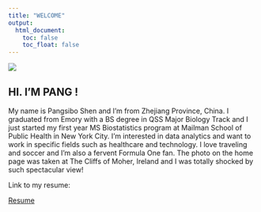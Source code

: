 ```yaml
---
title: "WELCOME"
output: 
  html_document:
    toc: false
    toc_float: false
---
```

 ![](images/IMG_4680.JPG)
 


## HI. I'M PANG !

My name is Pangsibo Shen and I'm from Zhejiang Province, China. I graduated from Emory with a BS degree in QSS Major Biology Track and I just started my first year MS Biostatistics program at Mailman School of Public Health in New York City. I'm interested in data analytics and want to work in specific fields such as healthcare and technology. I love traveling and soccer and I'm also a fervent Formula One fan. The photo on the home page was taken at The Cliffs of Moher, Ireland and I was totally shocked by such spectacular view!



Link to my resume:

[Resume](about_me.html)